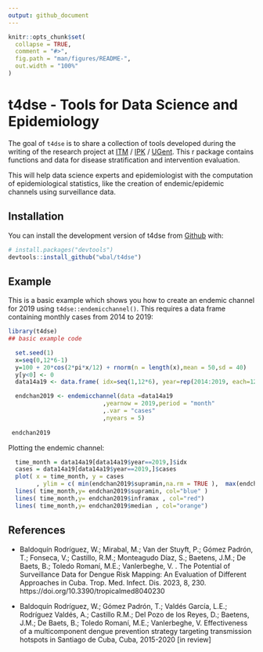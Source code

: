 ```yaml
---
output: github_document
---
```


<!-- README.md is generated from README.Rmd. Please edit that file -->

```r
knitr::opts_chunk$set(
  collapse = TRUE,
  comment = "#>",
  fig.path = "man/figures/README-",
  out.width = "100%"
)
```

# t4dse - Tools for Data Science and Epidemiology

<!-- badges: start -->
<!-- badges: end -->

The goal of `t4dse` is to share a collection of tools developed during the writing of the research project at [ITM](https://www.itg.be/) / [IPK](https://instituciones.sld.cu/ipk/) / [UGent](https://www.ugent.be/). This r package contains functions and data for disease stratification and intervention evaluation. 

This will help data science experts and epidemiologist with the computation of epidemiological statistics, like the creation of endemic/epidemic channels using surveillance data.

## Installation

You can install the development version of t4dse from [Github](https://github.com/) with:

``` r
# install.packages("devtools")
devtools::install_github("wbal/t4dse")
```

## Example

This is a basic example which shows you how to create an endemic channel for 2019 using `t4dse::endemicchannel()`. This requires a data frame containing monthly cases from 2014 to 2019:

```r
library(t4dse)
## basic example code

  set.seed(1)
  x=seq(0,12*6-1)
  y=100 + 20*cos(2*pi*x/12) + rnorm(n = length(x),mean = 50,sd = 40)
  y[y<0] <- 0
  data14a19 <- data.frame( idx=seq(1,12*6), year=rep(2014:2019, each=12 ), month=rep(1:12, 6), cases=y )

  endchan2019 <- endemicchannel(data =data14a19
                           ,yearnow = 2019,period = "month"
                           ,.var = "cases"
                           ,nyears = 5)
  
 endchan2019  
```


Plotting the endemic channel:

```r
  time_month = data14a19[data14a19$year==2019,]$idx
  cases = data14a19[data14a19$year==2019,]$cases
  plot( x = time_month, y = cases 
        , ylim = c( min(endchan2019$supramin,na.rm = TRUE ),  max(endchan2019$inframax,na.rm = TRUE ))  )
  lines( time_month,y= endchan2019$supramin, col="blue" )
  lines( time_month,y= endchan2019$inframax , col="red")
  lines( time_month,y= endchan2019$median , col="orange")
```



## References

- Baldoquín Rodríguez, W.; Mirabal, M.; Van der Stuyft, P.; Gómez Padrón, T.; Fonseca, V.; Castillo, R.M.; Monteagudo Díaz, S.; Baetens, J.M.; De Baets, B.; Toledo Romaní, M.E.; Vanlerbeghe, V. . The Potential of Surveillance Data for Dengue Risk Mapping: An Evaluation of Different Approaches in Cuba. Trop. Med. Infect. Dis. 2023, 8, 230. https://doi.org/10.3390/tropicalmed8040230

- Baldoquín Rodríguez, W.; Gómez Padrón, T.; Valdés García, L.E.; Rodríguez Valdés, A.; Castillo R.M.; Del Pozo de los Reyes, D.; Baetens, J.M.; De Baets, B.; Toledo Romaní, M.E.; Vanlerbeghe, V. Effectiveness of a multicomponent dengue prevention strategy targeting transmission hotspots in Santiago de Cuba, Cuba, 2015-2020 [in review]
